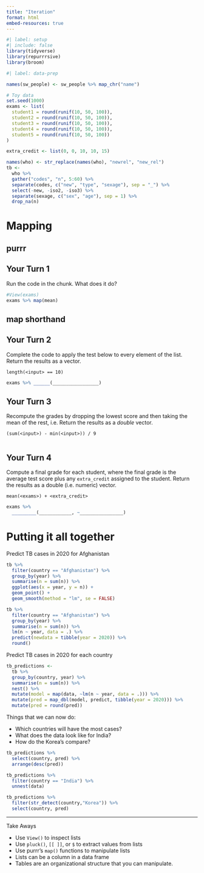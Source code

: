 ---
title: "Iteration"
format: html
embed-resources: true
---

```{r}
#| label: setup
#| include: false
library(tidyverse)
library(repurrrsive)
library(broom)
```


```{r}
#| label: data-prep

names(sw_people) <- sw_people %>% map_chr("name")

# Toy data
set.seed(1000)
exams <- list(
  student1 = round(runif(10, 50, 100)),
  student2 = round(runif(10, 50, 100)),
  student3 = round(runif(10, 50, 100)),
  student4 = round(runif(10, 50, 100)),
  student5 = round(runif(10, 50, 100))
)

extra_credit <- list(0, 0, 10, 10, 15)

names(who) <- str_replace(names(who), "newrel", "new_rel")
tb <-  
  who %>%
  gather("codes", "n", 5:60) %>%
  separate(codes, c("new", "type", "sexage"), sep = "_") %>%
  select(-new, -iso2, -iso3) %>%
  separate(sexage, c("sex", "age"), sep = 1) %>%
  drop_na(n)
```



# Mapping

## purrr


## Your Turn 1

Run the code in the chunk. What does it do?

```{r}
#View(exams)
exams %>% map(mean)
```

## map shorthand


## Your Turn 2

Complete the code to apply the test below to every element of the list. Return the results as a vector.

`length(<input> == 10)`

```{r}
exams %>% ______(_________________)
```

## Your Turn 3

Recompute the grades by dropping the lowest score and then taking the mean of the rest, i.e. Return the results as a _double_ vector.

`(sum(<input>) - min(<input>)) / 9`

```{r}

```


## Your Turn 4

Compute a final grade for each student, where the final grade is the average test score plus any `extra_credit` assigned to the student. Return the results as a double (i.e. numeric) vector.

`mean(<exams>) + <extra_credit>`

```{r}
exams %>% 
  _________(____________, ~________________)
```


# Putting it all together

Predict TB cases in 2020 for Afghanistan

```{r}
tb %>% 
  filter(country == "Afghanistan") %>%
  group_by(year) %>% 
  summarise(n = sum(n)) %>%
  ggplot(aes(x = year, y = n)) +
  geom_point() +
  geom_smooth(method = "lm", se = FALSE)
```


```{r}
tb %>% 
  filter(country == "Afghanistan") %>%
  group_by(year) %>% 
  summarise(n = sum(n)) %>% 
  lm(n ~ year, data = .) %>% 
  predict(newdata = tibble(year = 2020)) %>% 
  round()
```

Predict TB cases in 2020 for each country

```{r}
tb_predictions <-
  tb %>% 
  group_by(country, year) %>% 
  summarise(n = sum(n)) %>% 
  nest() %>% 
  mutate(model = map(data, ~lm(n ~ year, data = .))) %>%
  mutate(pred = map_dbl(model, predict, tibble(year = 2020))) %>%
  mutate(pred = round(pred))
```

Things that we can now do:

* Which countries will have the most cases?
* What does the data look like for India?
* How do the Korea's compare?


```{r}
tb_predictions %>% 
  select(country, pred) %>% 
  arrange(desc(pred))
```

```{r}
tb_predictions %>%
  filter(country == "India") %>% 
  unnest(data)
```

```{r}
tb_predictions %>%
  filter(str_detect(country,"Korea")) %>% 
  select(country, pred) 
```


***

Take Aways

* Use `View()` to inspect lists
* Use `pluck()`, `[[ ]]`, or `$` to extract values from lists
* Use purrr's `map()` functions to manipulate lists
* Lists can be a column in a data frame
* Tables are an organizational structure that you can manipulate.

